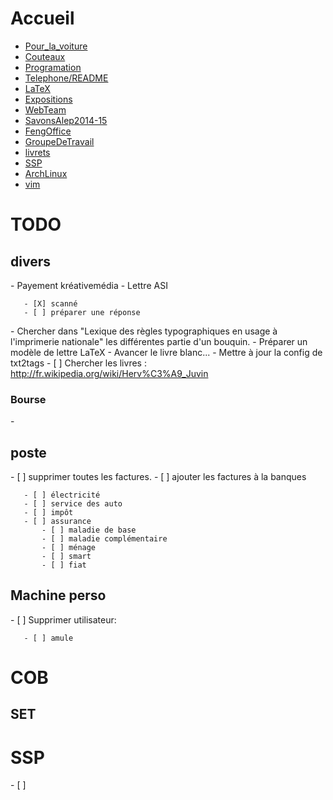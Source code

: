 = Accueil =
* [[Pour_la_voiture]]
* [[Couteaux]]
* [[Programation]]
* [[Telephone/README]]
* [[LaTeX]]
* [[Expositions]]
* [[WebTeam]]
* [[SavonsAlep2014-15]]
* [[FengOffice]]
* [[GroupeDeTravail]]
* [[livrets]]
* [[SSP]]
* [[ArchLinux]]
* [[vim]]


= TODO =
== divers ==
- Payement kréativemédia
- Lettre ASI
	- [X] scanné
	- [ ] préparer une réponse
- Chercher dans "Lexique des règles typographiques en usage à l'imprimerie nationale" les différentes partie d'un bouquin.
- Préparer un modèle de lettre LaTeX
- Avancer le livre blanc...
- Mettre à jour la config de txt2tags
- [ ] Chercher les livres : http://fr.wikipedia.org/wiki/Herv%C3%A9_Juvin

=== Bourse ===
- 
== poste ==
- [ ] supprimer toutes les factures.
- [ ] ajouter les factures à la banques
	- [ ] électricité
	- [ ] service des auto
	- [ ] impôt
	- [ ] assurance
		- [ ] maladie de base
		- [ ] maladie complémentaire
		- [ ] ménage
		- [ ] smart
		- [ ] fiat

== Machine perso ==
- [ ] Supprimer utilisateur:
	- [ ] amule

= COB =
== SET ==

= SSP =
- [ ] 
